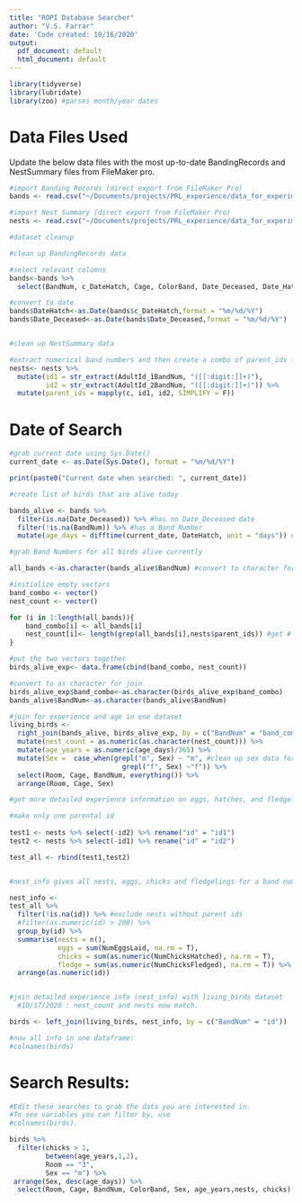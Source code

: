 ```yaml
---
title: "ROPI Database Searcher"
author: "V.S. Farrar"
date: 'Code created: 10/16/2020'
output:
  pdf_document: default
  html_document: default
---
```


```r
library(tidyverse)
library(lubridate)
library(zoo) #parses month/year dates
```

# Data Files Used 
Update the below data files with the most up-to-date BandingRecords and NestSummary files from FileMaker pro. 

```r
#import Banding Records (direct export from FileMaker Pro)
bands <- read.csv("~/Documents/projects/PRL_experience/data_for_experimental_design_culling/2020-09-19_BandingRecords_all.csv", stringsAsFactors = FALSE)

#import Nest Summary (direct export from FileMaker Pro)
nests <- read.csv("~/Documents/projects/PRL_experience/data_for_experimental_design_culling/2020-09-19_NestSummary_all.csv", stringsAsFactors = FALSE)

```

```r
#dataset cleanup 

#clean up BandingRecords data

#select relevant columns
bands<-bands %>%
  select(BandNum, c_DateHatch, Cage, ColorBand, Date_Deceased, Date_Hatch, Room, Sex) 

#convert to date
bands$DateHatch<-as.Date(bands$c_DateHatch,format = "%m/%d/%Y")
bands$Date_Deceased<-as.Date(bands$Date_Deceased,format = "%m/%d/%Y")


#clean up NestSummary data

#extract numerical band numbers and then create a combo of parent_ids for searching
nests<- nests %>%
  mutate(id1 = str_extract(AdultId_1BandNum, "([[:digit:]]+)"), 
         id2 = str_extract(AdultId_2BandNum, "([[:digit:]]+)")) %>%
  mutate(parent_ids = mapply(c, id1, id2, SIMPLIFY = F))
```

# Date of Search
```r
#grab current date using Sys.Date()
current_date <- as.Date(Sys.Date(), format = "%m/%d/%Y")

print(paste0("Current date when searched: ", current_date))
```

```r
#create list of birds that are alive today

bands_alive <- bands %>%
  filter(is.na(Date_Deceased)) %>% #has no Date_Deceased date
  filter(!is.na(BandNum)) %>% #has a Band Number
  mutate(age_days = difftime(current_date, DateHatch, unit = "days")) #calculate current age from hatch
```

```r

#grab Band Numbers for all birds alive currently 

all_bands <-as.character(bands_alive$BandNum) #convert to character for search

#initialize empty vectors
band_combo <- vector() 
nest_count <- vector()

for (i in 1:length(all_bands)){ 
    band_combo[i] <- all_bands[i] 
    nest_count[i]<- length(grep(all_bands[i],nests$parent_ids)) #get # of rows (nests) where bird was parent
} 

#put the two vectors together 
birds_alive_exp<- data.frame(cbind(band_combo, nest_count)) 

#convert to as character for join
birds_alive_exp$band_combo<-as.character(birds_alive_exp$band_combo)
bands_alive$BandNum<-as.character(bands_alive$BandNum)

#join for experience and age in one dataset
living_birds <- 
  right_join(bands_alive, birds_alive_exp, by = c("BandNum" = "band_combo")) %>%
  mutate(nest_count = as.numeric(as.character(nest_count))) %>%
  mutate(age_years = as.numeric(age_days)/365) %>%
  mutate(Sex =  case_when(grepl("m", Sex) ~ "m", #clean up sex data for readability
                            grepl("f", Sex) ~"f")) %>%
  select(Room, Cage, BandNum, everything()) %>%
  arrange(Room, Cage, Sex)

```

```r
#get more detailed experience information on eggs, hatches, and fledgelings 

#make only one parental id
  
test1 <- nests %>% select(-id2) %>% rename("id" = "id1")
test2 <- nests %>% select(-id1) %>% rename("id" = "id2")

test_all <- rbind(test1,test2) 


#nest_info gives all nests, eggs, chicks and fledgelings for a band number 

nest_info <-
test_all %>%
  filter(!is.na(id)) %>% #exclude nests without parent ids
  #filter(as.numeric(id) > 200) %>%
  group_by(id) %>%
  summarise(nests = n(), 
            eggs = sum(NumEggsLaid, na.rm = T), 
            chicks = sum(as.numeric(NumChicksHatched), na.rm = T), 
            fledge = sum(as.numeric(NumChicksFledged), na.rm = T)) %>%
  arrange(as.numeric(id))


#join detailed experience info (nest_info) with living_birds dataset 
  #10/17/2020 : nest_count and nests now match. 

birds <- left_join(living_birds, nest_info, by = c("BandNum" = "id")) 

#now all info in one dataframe:
#colnames(birds)
```

# Search Results: 


```r
#Edit these searches to grab the data you are interested in. 
#To see variables you can filter by, use 
#colnames(birds). 

birds %>%
  filter(chicks > 1, 
         between(age_years,1,2),
         Room == "3",
         Sex == "m") %>%
 arrange(Sex, desc(age_days)) %>%
  select(Room, Cage, BandNum, ColorBand, Sex, age_years,nests, chicks)

```






